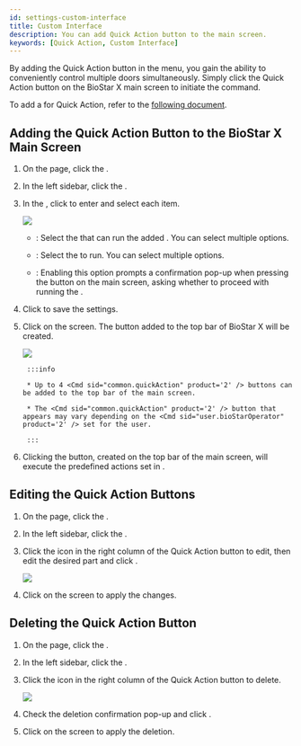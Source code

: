 ```yaml
---
id: settings-custom-interface
title: Custom Interface
description: You can add Quick Action button to the main screen.
keywords: [Quick Action, Custom Interface]
---
```


By adding the Quick Action button in the <Cmd sid="common.customInterface" product='2' /> menu, you gain the ability to conveniently control multiple doors simultaneously. Simply click the Quick Action button on the BioStar X main screen to initiate the command.

To add a <Cmd sid="common.triggerAndAction" product='2' /> for Quick Action, refer to the [following document](settings-triger-and-action).

## Adding the Quick Action Button to the BioStar X Main Screen

1. On the <Cmd sid='shell.header.launcher' /> page, click the <Cmd sid='shell.header.setting' />.

1. In the left sidebar, click the <Cmd sid="common.customInterface" product='2' />.

1. In the <Cmd sid="common.quickActionLayout" product='2' />, click <Cmd sid="button.plusAdd" product='2' /> to enter and select each item.

    <Image src='/img/settings-custom-interface-add-quick-action.png' className='none' />

    * <Cmd sid="settings.customInterface.quickAction.operatorLevel" product='2' />: Select the <Cmd sid="common.quickAction" product='2' /> that can run the added <Cmd sid="settings.customInterface.quickAction.operatorLevel" product='2' />. You can select multiple options.

    * <Cmd sid="settings.customInterface.quickAction.triggerAction" product='2' />: Select the <Cmd sid="settings.customInterface.quickAction.triggerAction" product='2' /> to run. You can select multiple options.

    * <Cmd sid="settings.customInterface.quickAction.confirmBeforeRun" product='2' />: Enabling this option prompts a confirmation pop-up when pressing the <Cmd sid="common.quickAction" product='2' /> button on the main screen, asking whether to proceed with running the <Cmd sid="common.quickAction" product='2' />.

1. Click <Cmd sid="button.apply" product='2' /> to save the settings.

1. Click <Cmd sid="button.apply" product='2' /> on the <Cmd sid="common.customInterface" product='2' /> screen. The <Cmd sid="common.quickAction" product='2' /> button added to the top bar of BioStar X will be created.

    <Image src='/img/settings-custom-interface-main-quick-action.png' className='none' />

		:::info

		* Up to 4 <Cmd sid="common.quickAction" product='2' /> buttons can be added to the top bar of the main screen.

		* The <Cmd sid="common.quickAction" product='2' /> button that appears may vary depending on the <Cmd sid="user.bioStarOperator" product='2' /> set for the user.

		:::

1. Clicking the <Cmd sid="common.quickAction" product='2' /> button, created on the top bar of the main screen, will execute the predefined actions set in <Cmd sid="common.triggerAndAction" product='2' />.

## Editing the Quick Action Buttons

1. On the <Cmd sid='shell.header.launcher' /> page, click the <Cmd sid='shell.header.setting' />.

1. In the left sidebar, click the <Cmd sid="common.customInterface" product='2' />.

1. Click the <IcEditUL /> icon in the right column of the Quick Action button to edit, then edit the desired part and click <Cmd sid="button.apply" product='2' />.

    <Image src='/img/settings-custom-interface-quick-action-layout.png' />

1. Click <Cmd sid="button.apply" product='2' /> on the <Cmd sid="common.customInterface" product='2' /> screen to apply the changes.

## Deleting the Quick Action Button

1. On the <Cmd sid='shell.header.launcher' /> page, click the <Cmd sid='shell.header.setting' />.

1. In the left sidebar, click the <Cmd sid="common.customInterface" product='2' />.

1. Click the <IcTrash2 /> icon in the right column of the Quick Action button to delete.

    <Image src='/img/settings-custom-interface-confirm.png' className='none' />

1. Check the deletion confirmation pop-up and click <Cmd sid="button.yes" product='2' />.

1. Click <Cmd sid="button.apply" product='2' /> on the <Cmd sid="common.customInterface" product='2' /> screen to apply the deletion.